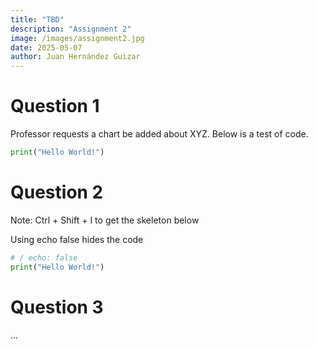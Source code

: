 ```yaml
---
title: "TBD"
description: "Assignment 2"
image: /images/assignment2.jpg
date: 2025-05-07
author: Juan Hernández Guizar
---
```


# Question 1

Professor requests a chart be added about XYZ. Below is a test of code.


```python
print("Hello World!")
```

# Question 2

Note: Ctrl + Shift + I to get the skeleton below

Using echo false hides the code

```python
# / echo: false
print("Hello World!")
```
# Question 3

...